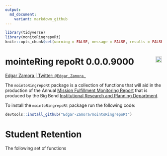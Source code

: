```yaml
---
output:
  md_document:
    variant: markdown_github
---
```


```r
library(tidyverse)
library(monitoRingrepoRt)
knitr::opts_chunk$set(warning = FALSE, message = FALSE, results = FALSE, eval = FALSE)
```

# mointeRing repoRt 0.0.0.9000 <img src="man/hex.png" align="right" style="width:20px;height:20x;"/>

[Edgar Zamora \| Twitter: `@Edgar_Zamora_`](https://twitter.com/Edgar_Zamora_)

The `mointoRingrepoRt` package is a collection of functions that will aid in the production of the Annual [Mission Fulfillment Monitoring Report](https://www.bigbend.edu/monitoring-reports/) that is produced by the Big Bend [Institutional Research and Planning Department](https://www.bigbend.edu/information-center/institutional-research-planning/).

To install the `mointoRingrepoRt` package run the following code:

```r
devtools::install_github("Edgar-Zamora/mointoRingrepoRt")
```

# Student Retention

The following set of functions 



